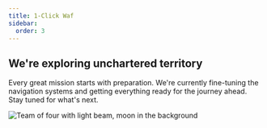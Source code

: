 ```yaml
---
title: 1-Click Waf
sidebar:
  order: 3
---
```


## We're exploring unchartered territory
Every great mission starts with preparation. We're currently fine-tuning the navigation systems and getting everything ready for the journey ahead. Stay tuned for what's next.

![Team of four with light beam, moon in the background ](/images/beam.webp)